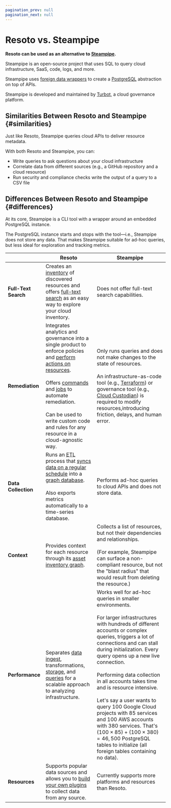 ```yaml
---
pagination_prev: null
pagination_next: null
---
```


# Resoto vs. Steampipe

**Resoto can be used as an alternative to [Steampipe](https://steampipe.io).**

Steampipe is an open-source project that uses SQL to query cloud infrastructure, SaaS, code, logs, and more.

Steampipe uses [foreign data wrappers](https://wiki.postgresql.org/wiki/Foreign_data_wrappers) to create a [PostgreSQL](https://postgresql.org) abstraction on top of APIs.

Steampipe is developed and maintained by [Turbot](https://turbot.com), a cloud governance platform.

## Similarities Between Resoto and Steampipe {#similarities}

Just like Resoto, Steampipe queries cloud APIs to deliver resource metadata.

With both Resoto and Steampipe, you can:

- Write queries to ask questions about your cloud infrastructure
- Correlate data from different sources (e.g., a GitHub repository and a cloud resource)
- Run security and compliance checks write the output of a query to a CSV file

## Differences Between Resoto and Steampipe {#differences}

At its core, Steampipe is a CLI tool with a wrapper around an embedded PostgreSQL instance.

The PostgreSQL instance starts and stops with the tool—i.e., Steampipe does not store any data. That makes Steampipe suitable for ad-hoc queries, but less ideal for exploration and tracking metrics.

|  | Resoto | Steampipe |
| --- | --- | --- |
| **Full-Text Search** | Creates an [inventory](/docs/concepts/asset-inventory-graph) of discovered resources and offers [full-text search](/docs/reference/search/full-text) as an easy way to explore your cloud inventory. | Does not offer full-text search capabilities. |
| **Remediation** | Integrates analytics and governance into a single product to enforce policies and [perform actions on resources](/docs/concepts/resource-management).<br /><br /> Offers [commands](/docs/reference/cli) and [jobs](/docs/concepts/automation#jobs) to automate remediation.<br /><br />Can be used to write custom code and rules for any resource in a cloud-agnostic way. | Only runs queries and does not make changes to the state of resources.<br /><br />An infrastructure-as-code tool (e.g., [Terraform](https://terraform.io)) or governance tool (e.g., [Cloud Custodian](https://cloudcustodian.io)) is required to modify resources,introducing friction, delays, and human error. |
| **Data Collection** | Runs an <abbr title="extract, transform, load">ETL</abbr> process that [syncs data on a regular schedule](/docs/concepts/cloud-data-sync) into a [graph database](/docs/concepts/asset-inventory-graph).<br /><br />Also exports metrics automatically to a time-series database. | Performs ad-hoc queries to cloud APIs and does not store data. |
| **Context** | Provides context for each resource through its [asset inventory graph](/docs/concepts/asset-inventory-graph). | Collects a list of resources, but not their dependencies and relationships.<br /><br />(For example, Steampipe can surface a non-compliant resource, but not the "blast radius" that would result from deleting the resource.) |
| **Performance** | Separates [data ingest](/docs/concepts/cloud-data-sync), transformations, [storage](/docs/concepts/asset-inventory-graph), and [queries](/docs/reference/search) for a scalable approach to analyzing infrastructure. | Works well for ad-hoc queries in smaller environments.<br /><br />For larger infrastructures with hundreds of different accounts or complex queries, triggers a lot of connections and can stall during initialization. Every query opens up a new live connection.<br /><br />Performing data collection in all accounts takes time and is resource intensive.<br /><br />Let's say a user wants to query 100 Google Cloud projects with 85 services and 100 AWS accounts with 380 services. That's $(100 \times 85) + (100 \times 380) = 46,500$ PostgreSQL tables to initialize (all foreign tables containing no data). |
| **Resources** | Supports popular data sources and allows you to [build your own plugins](/docs/development/plugins) to collect data from any source. | Currently supports more platforms and resources than Resoto. |
